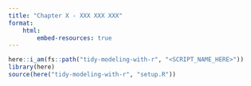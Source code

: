 ```yaml
---
title: "Chapter X - XXX XXX XXX"
format: 
    html:
        embed-resources: true
---
```


```r
here::i_am(fs::path("tidy-modeling-with-r", "<SCRIPT_NAME_HERE>"))
library(here)
source(here("tidy-modeling-with-r", "setup.R"))
```